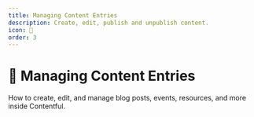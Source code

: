 ```yaml
---
title: Managing Content Entries
description: Create, edit, publish and unpublish content.
icon: 📝
order: 3
---
```

# 📝 Managing Content Entries

How to create, edit, and manage blog posts, events, resources, and more inside Contentful.

